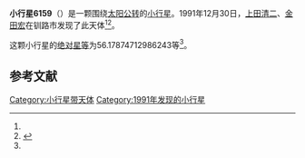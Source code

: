 {{Infobox planet
| bgcolour = #FFFFC0
| name = 6159
| symbol = 
| image = 
| caption = 
| discovery = yes
| discovery_ref = 
| discoverer = [[上田清二|上田清二]]、[[金田宏|金田宏]]
| discovery_site = [[钏路市|钏路市]] 
| discovered = 1991年12月30日
| designations = yes
| mp_name = 
| named_after = 
| alt_names = 1991 YH/ 1987 UY4 / 1990 OZ1 / 1990 SB17
| mp_category = [[主带小行星|主带小行星]]
| orbit_ref = <ref name="a">[http://ssd.jpl.nasa.gov/sbdb.cgi?sstr=6159 6159] {{Wayback|url=http://ssd.jpl.nasa.gov/sbdb.cgi?sstr=6159 |date=20110610022341 }}，小行星數據庫瀏覽器（JPL Small-Body Database Browser）－[[美国国家航空航天局|美国国家航空航天局]]喷气推进实验室</ref>
| epoch = 2456400.5 (2013年4月18日更新)
| aphelion = {{convert|2.432840792591276|AU|km|3|abbr=on|lk=out}}
| perihelion = {{convert|2.149247417179247|AU|km|3|abbr=on}}
| semimajor = {{convert|2.291044104885261|AU|km|3|abbr=on}}
| eccentricity = 0.061891732
| period = 1266.626592 [[日|日]]<br />3.47[[儒略年|儒略年]]
| avg_speed = 
| inclination = 6.857564567178694
| asc_node = 30.31328256286758
| mean_anomaly = 
| arg_peri = 56.17874712986243
| satellites = 
| physical_characteristics = yes
| dimensions = 
| mass = 
| density = 
| surface_grav = 
| escape_velocity = 
| sidereal_day = 
| axial_tilt = 
| pole_ecliptic_lat = 
| pole_ecliptic_lon = 
| albedo = 
| temperatures= 
| temp_name1 = 
| mean_temp_1 = 
| max_temp_1 = 
| temp_name2 = 
| max_temp_2 = 
| spectral_type = 
| abs_magnitude = 56.17874712986243
}}

'''小行星6159'''（{{lang-en|6159}}）是一颗围绕[[太阳|太阳]][[公转|公转]]的[[小行星|小行星]]。1991年12月30日，[[上田清二|上田清二]]、[[金田宏|金田宏]]在钏路市发现了此天体<ref name="a" /><ref>{{cite news|title=小行星列表|url=http://cfa-www.harvard.edu/iau/lists/NumberedMPs.txt|accessdate=2013-07-08|newspaper=哈佛大学|archive-date=2008-05-17|archive-url=https://web.archive.org/web/20080517010638/http://cfa-www.harvard.edu/iau/lists/NumberedMPs.txt|dead-url=no}}</ref>。

这颗小行星的[[绝对星等|绝对星等]]为56.17874712986243等<ref name="a" />。

==参考文献==
{{reflist}}
{{Minor Planet Number|[[小行星6158|小行星6158]]|[[小行星6160|小行星6160]]}}

{{小天体}}

[[Category:小行星带天体|Category:小行星带天体]]
[[Category:1991年发现的小行星|Category:1991年发现的小行星]]

{{asteroid-stub}}